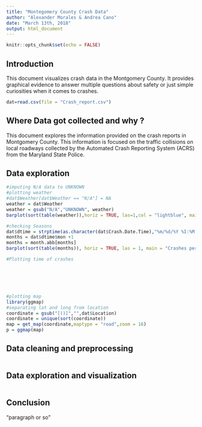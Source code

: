 ---
title: "Montegomery County Crash Data"
author: "Alexander Morales & Andrea Cano"
date: "March 13th, 2018"
output: html_document
---

```{r setup, include=FALSE}
knitr::opts_chunk$set(echo = FALSE)
```

## Introduction

This document visualizes crash data in the Montgomery County. It provides graphical evidence to answer multiple questions about safety or just simple curiosities when it comes to crashes.

```{r}
dat=read.csv(file = "Crash_report.csv")
```

## Where Data got collected and why ?

This document explores the information provided on the crash reports in Montgomery County. This information is focused on the traffic collisions on local roadways collected by the Automated Crash Reporting System (ACRS) from the Maryland State Police.

## Data exploration

```{r}
#imputing N/A data to UNKNOWN
#plotting weather
#dat$Weather[dat$Weather == "N/A"] = NA
weather = dat$Weather
weather = gsub("N/A","UNKNOWN", weather) 
barplot(sort(table(weather)),horiz = TRUE, las=1,col = "lightblue", main = "Weather During Crash")

#checking Seasons
dat$dtime = strptime(as.character(dat$Crash.Date.Time),"%m/%d/%Y %I:%M:%S %p", tz ="EST")
months = dat$dtime$mon +1
months = month.abb[months]
barplot(sort(table(months)), horiz = TRUE, las = 1, main = "Crashes per Month", col = "blue")

#Plotting time of crashes 






#plotting map
library(ggmap)
#separating lat and long from location
coordinate = gsub("[()]","",dat$Location)
coordinate = unique(sort(coordinate))
map = get_map(coordinate,maptype = "road",zoom = 16)
p = ggmap(map)
```
## Data cleaning and preprocessing
```{r}


```
## Data exploration and visualization
```{r}

```
## Conclusion
"paragraph or so"